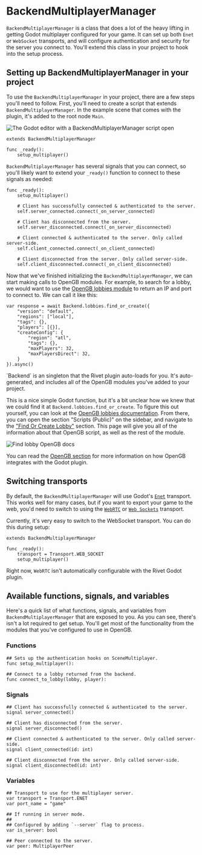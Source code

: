 
# BackendMultiplayerManager

`BackendMultiplayerManager` is a class that does a lot of the heavy lifting in
getting Godot multiplayer configured for your game. It can set up both `Enet` or
`WebSocket` transports, and will configure authentication and security for the
server you connect to. You'll extend this class in your project to hook into the
setup process.

## Setting up BackendMultiplayerManager in your project

To use the `BackendMultiplayerManager` in your project, there are a few steps
you'll need to follow. First, you'll need to create a script that extends
`BackendMultiplayerManager`. In the example scene that comes with the plugin,
it's added to the root node `Main`.

<div className='flex flex-row justify-center'>
  <Image src={imgBackendManagerScript} alt='The Godot editor with a BackendMultiplayerManager script open' />
</div>

```gdscript
extends BackendMultiplayerManager

func _ready():
	setup_multiplayer()
```

`BackendMultiplayerManager` has several signals that you can connect, so you'll
likely want to extend your `_ready()` function to connect to these signals as needed:

```gdscript
func _ready():
	setup_multiplayer()

    # Client has successfully connected & authenticated to the server.
    self.server_connected.connect(_on_server_connected)

    # Client has disconnected from the server.
	self.server_disconnected.connect(_on_server_disconnected)

    # Client connected & authenticated to the server. Only called server-side.
	self.client_connected.connect(_on_client_connected)

    # Client disconnected from the server. Only called server-side.
	self.client_disconnected.connect(_on_client_disconnected)
```

Now that we've finished initializing the `BackendMultiplayerManager`, we can
start making calls to OpenGB modules. For example, to search for a
lobby, we would want to use the [OpenGB lobbies
module](https://opengb.dev/modules/lobbies/overview) to return an IP and port
to connect to. We can call it like this:

```gdscript
var response = await Backend.lobbies.find_or_create({
	"version": "default",
	"regions": ["local"],
	"tags": {},
	"players": [{}],
	"createConfig": {
		"region": "atl",
		"tags": {},
		"maxPlayers": 32,
		"maxPlayersDirect": 32,
	}
}).async()
```

<Note>
  `Backend` is an singleton that the Rivet plugin auto-loads for you. It's
  auto-generated, and includes all of the OpenGB modules you've added to your
  project.
</Note>

This is a nice simple Godot function, but it's a bit unclear how we knew that we
could find it at `Backend.lobbies.find_or_create`. To figure this out yourself,
you can look at the [OpenGB lobbies
documentation](https://opengb.dev/modules/lobbies/overview). From there, you can
open the section "Scripts (Public)" on the sidebar, and navigate to the ["Find
Or Create Lobby"](https://opengb.dev/modules/lobbies/scripts/find_or_create)
section. This page will give you all of the information about that OpenGB
script, as well as the rest of the module.

<div className='flex flex-row justify-center'>
  <Image src={imgFindLobbyDocs} alt='Find lobby OpenGB docs' />
</div>

You can read the [OpenGB section](/docs/godot/concepts/opengb) for more information
on how OpenGB integrates with the Godot plugin.

## Switching transports

By default, the `BackendMultiplayerManager` will use Godot's
[`Enet`](https://docs.godotengine.org/en/stable/classes/class_enetmultiplayerpeer.html)
transport. This works well for many cases, but if you want to export your game
to the web, you'd need to switch to using the
[`WebRTC`](https://docs.godotengine.org/en/stable/classes/class_webrtcmultiplayerpeer.html)
or [`Web
Sockets`](https://docs.godotengine.org/en/stable/classes/class_websocketpeer.html#class-websocketpeer)
transport.

Currently, it's very easy to switch to the WebSocket transport. You can do this
during setup:

```gdscript
extends BackendMultiplayerManager

func _ready():
    transport = Transport.WEB_SOCKET
	setup_multiplayer()
```

Right now, `WebRTC` isn't automatically configurable with the Rivet Godot plugin.

## Available functions, signals, and variables

Here's a quick list of what functions, signals, and variables from
`BackendMultiplayerManager` that are exposed to you. As you can see, there's isn't a
lot required to get setup. You'll get most of the functionality from the modules
that you've configured to use in OpenGB.

### Functions
```gdscript
## Sets up the authentication hooks on SceneMultiplayer.
func setup_multiplayer():

## Connect to a lobby returned from the backend.
func connect_to_lobby(lobby, player):
```

### Signals
```gdscript
## Client has successfully connected & authenticated to the server.
signal server_connected()

## Client has disconnected from the server.
signal server_disconnected()

## Client connected & authenticated to the server. Only called server-side.
signal client_connected(id: int)

## Client disconnected from the server. Only called server-side.
signal client_disconnected(id: int)
```

### Variables
```gdscript
## Transport to use for the multiplayer server.
var transport = Transport.ENET
var port_name = "game"

## If running in server mode.
##
## Configured by adding `--server` flag to process.
var is_server: bool

## Peer connected to the server.
var peer: MultiplayerPeer
```